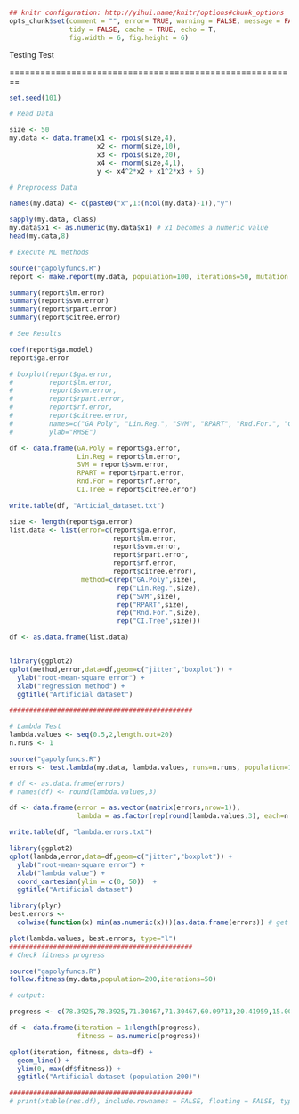 ```r
## knitr configuration: http://yihui.name/knitr/options#chunk_options
opts_chunk$set(comment = "", error= TRUE, warning = FALSE, message = FALSE,
               tidy = FALSE, cache = TRUE, echo = T,
               fig.width = 6, fig.height = 6)
```
Testing Test

========================================================

```r
set.seed(101)

# Read Data

size <- 50
my.data <- data.frame(x1 <- rpois(size,4),
                      x2 <- rnorm(size,10),
                      x3 <- rpois(size,20),
                      x4 <- rnorm(size,4,1),                      
                      y <- x4^2*x2 + x1^2*x3 + 5)

# Preprocess Data

names(my.data) <- c(paste0("x",1:(ncol(my.data)-1)),"y")

sapply(my.data, class)
my.data$x1 <- as.numeric(my.data$x1) # x1 becomes a numeric value
head(my.data,8)

# Execute ML methods

source("gapolyfuncs.R")
report <- make.report(my.data, population=100, iterations=50, mutation.rate=0.15)

summary(report$lm.error)
summary(report$svm.error)
summary(report$rpart.error)
summary(report$citree.error)

# See Results

coef(report$ga.model)
report$ga.error

# boxplot(report$ga.error, 
#         report$lm.error,
#         report$svm.error,
#         report$rpart.error,
#         report$rf.error,
#         report$citree.error,
#         names=c("GA Poly", "Lin.Reg.", "SVM", "RPART", "Rnd.For.", "CI Tree"),
#         ylab="RMSE")

df <- data.frame(GA.Poly = report$ga.error,
                 Lin.Reg = report$lm.error,
                 SVM = report$svm.error,
                 RPART = report$rpart.error,
                 Rnd.For = report$rf.error,
                 CI.Tree = report$citree.error)

write.table(df, "Articial_dataset.txt")

size <- length(report$ga.error)
list.data <- list(error=c(report$ga.error, 
                          report$lm.error,
                          report$svm.error,
                          report$rpart.error,
                          report$rf.error,
                          report$citree.error), 
                  method=c(rep("GA.Poly",size),
                           rep("Lin.Reg.",size),
                           rep("SVM",size), 
                           rep("RPART",size),
                           rep("Rnd.For.",size),
                           rep("CI.Tree",size)))

df <- as.data.frame(list.data)


library(ggplot2)
qplot(method,error,data=df,geom=c("jitter","boxplot")) + 
  ylab("root-mean-square error") + 
  xlab("regression method") +
  ggtitle("Artificial dataset")

##############################################

# Lambda Test
lambda.values <- seq(0.5,2,length.out=20)
n.runs <- 1

source("gapolyfuncs.R")
errors <- test.lambda(my.data, lambda.values, runs=n.runs, population=10, iterations=10)

# df <- as.data.frame(errors)
# names(df) <- round(lambda.values,3)

df <- data.frame(error = as.vector(matrix(errors,nrow=1)),
                 lambda = as.factor(rep(round(lambda.values,3), each=n.runs)))

write.table(df, "lambda.errors.txt")

library(ggplot2)
qplot(lambda,error,data=df,geom=c("jitter","boxplot")) + 
  ylab("root-mean-square error") + 
  xlab("lambda value") +
  coord_cartesian(ylim = c(0, 50))  +
  ggtitle("Artificial dataset")

library(plyr)
best.errors <- 
  colwise(function(x) min(as.numeric(x)))(as.data.frame(errors)) # get min for each column

plot(lambda.values, best.errors, type="l")
##############################################
# Check fitness progress

source("gapolyfuncs.R")
follow.fitness(my.data,population=200,iterations=50)

# output:

progress <- c(78.3925,78.3925,71.30467,71.30467,60.09713,20.41959,15.00416,15.00416,15.00416,15.00416,15.00416,15.00416,12.31946,12.31946,12.31946,12.31946,2.971683,2.971683,2.971683,2.971683,6.569273e-14,6.569273e-14,6.500183e-14,6.500183e-14,3.573077e-14,3.573077e-14,3.573077e-14,3.573077e-14,3.573077e-14,3.573077e-14,3.573077e-14,3.573077e-14,3.573077e-14,3.573077e-14,3.573077e-14,3.573077e-14,3.573077e-14,3.573077e-14,3.573077e-14,3.573077e-14,3.573077e-14,3.573077e-14,3.573077e-14,3.573077e-14,3.573077e-14,3.573077e-14,3.573077e-14,3.573077e-14,3.573077e-14,3.573077e-14)

df <- data.frame(iteration = 1:length(progress),
                 fitness = as.numeric(progress))

qplot(iteration, fitness, data=df) +
  geom_line() +
  ylim(0, max(df$fitness)) +
  ggtitle("Artificial dataset (population 200)")

##############################################
# print(xtable(res.df), include.rownames = FALSE, floating = FALSE, type = "latex")
```
